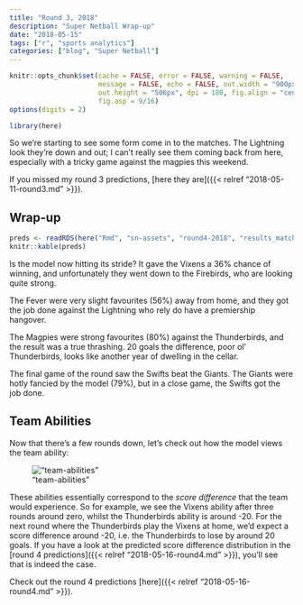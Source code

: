 ```yaml
---
title: "Round 3, 2018"
description: "Super Netball Wrap-up"
date: "2018-05-15"
tags: ["r", "sports analytics"]
categories: ["blog", "Super Netball"]
---
```


<!-- Time-stamp: <2018-05-16 20:47:26 (slane)> -->

```r
knitr::opts_chunk$set(cache = FALSE, error = FALSE, warning = FALSE,
                      message = FALSE, echo = FALSE, out.width = "900px",
                      out.height = "506px", dpi = 180, fig.align = "center",
                      fig.asp = 9/16)
options(digits = 2)

```

```r
library(here)

```

So we're starting to see some form come in to the matches. The Lightning look they're down and out; I can't really see them coming back from here, especially with a tricky game against the magpies this weekend.

If you missed my round 3 predictions, [here they are]({{< relref "2018-05-11-round3.md" >}}).

## Wrap-up

```r
preds <- readRDS(here("Rmd", "sn-assets", "round4-2018", "results_match.rds"))
knitr::kable(preds)

```

Is the model now hitting its stride? It gave the Vixens a 36% chance of winning, and unfortunately they went down to the Firebirds, who are looking quite strong.

The Fever were very slight favourites (56%) away from home, and they got the job done against the Lightning who rely do have a premiership hangover.

The Magpies were strong favourites (80%) against the Thunderbirds, and the result was a true thrashing. 20 goals the difference, poor ol' Thunderbirds, looks like another year of dwelling in the cellar.

The final game of the round saw the Swifts beat the Giants. The Giants were hotly fancied by the model (79%), but in a close game, the Swifts got the job done.

## Team Abilities

Now that there's a few rounds down, let's check out how the model views the team ability:

!["team-abilities"](sn-assets/round4-2018/abilities.png)

These abilities essentially correspond to the *score difference* that the team would experience. So for example, we see the Vixens ability after three rounds around zero, whilst the Thunderbirds ability is around -20. For the next round where the Thunderbirds play the Vixens at home, we'd expect a score difference around -20, i.e. the Thunderbirds to lose by around 20 goals. If you have a look at the predicted score difference distribution in the [round 4 predictions]({{< relref "2018-05-16-round4.md" >}}), you'll see that is indeed the case.

Check out the round 4 predictions [here]({{< relref "2018-05-16-round4.md" >}}).
